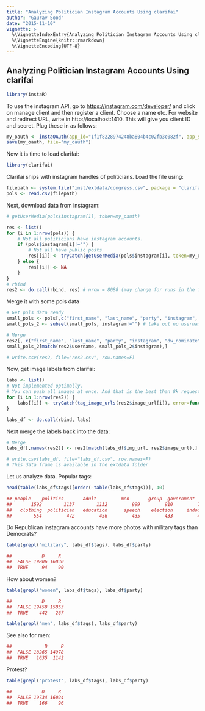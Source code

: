 ```yaml
---
title: "Analyzing Politician Instagram Accounts Using clarifai"
author: "Gaurav Sood"
date: "2015-11-10"
vignette: >
  %\VignetteIndexEntry{Analyzing Politician Instagram Accounts Using clarifai}
  %\VignetteEngine{knitr::rmarkdown}
  %\VignetteEncoding{UTF-8}
---
```


## Analyzing Politician Instagram Accounts Using clarifai

```r
library(instaR)
```

To use the instagram API, go to [https://instagram.com/developer/](https://instagram.com/developer/) and click on manage client and then register a client. Choose a name etc. For website and redirect URL, write in http://localhost:1410. This will give you client ID and secret. Plug these in as follows:

```r
my_oauth <- instaOAuth(app_id="1f1f8228974248ba804b4c02fb3c082f", app_secret="a8a727a6b21e488988207686c88ec49e")
save(my_oauth, file="my_oauth")
```

Now it is time to load clarifai:

```r
library(clarifai)
```

Clarifai ships with instagram handles of politicians. Load the file using:

```r
filepath <- system.file("inst/extdata/congress.csv", package = "clarifai")
pols <- read.csv(filepath)
```

Next, download data from instagram: 

```r
# getUserMedia(pols$instagram[1], token=my_oauth)

res <- list()
for (i in 1:nrow(pols)) {
	# Not all politicians have instagram accounts. 
	if (pols$instagram[i]!="") {
		# Not all have public posts
		res[[i]] <- tryCatch(getUserMedia(pols$instagram[i], token=my_oauth), error=function(err) NA)
	} else { 
		res[[i]] <- NA 
	}
}
# rbind
res2 <- do.call(rbind, res) # nrow = 8088 (may change for runs in the future)
```

Merge it with some pols data

```r
 
# Get pols data ready
small_pols <- pols[,c("first_name", "last_name", "party", "instagram", "dw_nominate")]
small_pols_2 <- subset(small_pols, instagram!="") # take out no username/NA

# Merge 
res2[, c("first_name", "last_name", "party", "instagram", "dw_nominate")] <- 
small_pols_2[match(res2$username, small_pols_2$instagram),]

# write.csv(res2, file="res2.csv", row.names=F)
```

Now, get image labels from clarifai: 

```r

labs <- list()
# Not implemented optimally. 
# You can push all images at once. And that is the best than 8k requests.
for (i in 1:nrow(res2)) {
	labs[[i]] <- tryCatch(tag_image_urls(res2$image_url[i]), error=function(err) NA)	
} 

labs_df <- do.call(rbind, labs)
```

Next merge the labels back into the data: 

```r

# Merge 
labs_df[,names(res2)] <- res2[match(labs_df$img_url, res2$image_url),]

# write.csv(labs_df, file="labs_df.csv", row.names=F)
# This data frame is available in the extdata folder
```

Let us analyze data. Popular tags: 

```r
head(table(labs_df$tags)[order(-table(labs_df$tags))], 40)
```

```r
## people    politics       adult         men       group  government    business       women    portrait      leader 
##       1592        1137        1132         999         910         795         793         773         763         670 
##   clothing  politician   education      speech    election     indoors     meeting        room competition        many 
##        554         472         456         435         433         426         360         352         347         345 
```

Do Republican instagram accounts have more photos with military tags than Democrats? 

```r
table(grepl("military", labs_df$tags), labs_df$party)
```

```r
##           D     R
##  FALSE 19806 16030
##  TRUE     94    90

```

How about women?

```r
table(grepl("women", labs_df$tags), labs_df$party)
```

```r
##           D     R
##  FALSE 19458 15853
##  TRUE    442   267
```

```r
table(grepl("men", labs_df$tags), labs_df$party)
```

See also for men: 

```r
##            D     R
##  FALSE 18265 14978
##  TRUE   1635  1142
```

Protest?

```r
table(grepl("protest", labs_df$tags), labs_df$party)
```

```r
      
##           D     R
##  FALSE 19734 16024
##  TRUE    166    96
```
